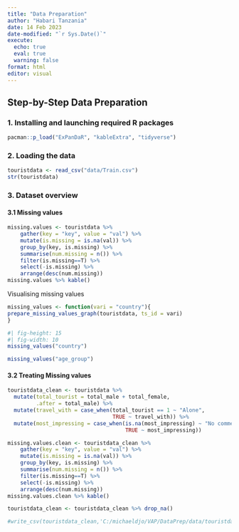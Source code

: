 ```yaml
---
title: "Data Preparation"
author: "Habari Tanzania"
date: 14 Feb 2023
date-modified: "`r Sys.Date()`"
execute: 
  echo: true
  eval: true
  warning: false
format: html
editor: visual
---
```


## Step-by-Step Data Preparation

### 1. Installing and launching required R packages

```r
pacman::p_load("ExPanDaR", "kableExtra", "tidyverse")
```

### 2. Loading the data

```r
touristdata <- read_csv("data/Train.csv")
str(touristdata)
```
### 3. Dataset overview

#### 3.1 Missing values
```r
missing.values <- touristdata %>%
    gather(key = "key", value = "val") %>%
    mutate(is.missing = is.na(val)) %>%
    group_by(key, is.missing) %>%
    summarise(num.missing = n()) %>%
    filter(is.missing==T) %>%
    select(-is.missing) %>%
    arrange(desc(num.missing)) 
missing.values %>% kable()
```

Visualising missing values
```r
missing_values <- function(vari = "country"){
prepare_missing_values_graph(touristdata, ts_id = vari)
}
```

```r
#| fig-height: 15
#| fig-width: 10
missing_values("country")
```
```r
missing_values("age_group")
```

#### 3.2 Treating Missing values

```r
touristdata_clean <- touristdata %>%
  mutate(total_tourist = total_male + total_female,
         .after = total_male) %>%
  mutate(travel_with = case_when(total_tourist == 1 ~ "Alone",
                                 TRUE ~ travel_with)) %>%
  mutate(most_impressing = case_when(is.na(most_impressing) ~ "No comments",
                                     TRUE ~ most_impressing)) 
```

```r
missing.values.clean <- touristdata_clean %>%
    gather(key = "key", value = "val") %>%
    mutate(is.missing = is.na(val)) %>%
    group_by(key, is.missing) %>%
    summarise(num.missing = n()) %>%
    filter(is.missing==T) %>%
    select(-is.missing) %>%
    arrange(desc(num.missing)) 
missing.values.clean %>% kable()
```
```r
touristdata_clean <- touristdata_clean %>% drop_na()
```


```r
#write_csv(touristdata_clean,'C:/michaeldjo/VAP/DataPrep/data/touristdata_clean.csv')
```

